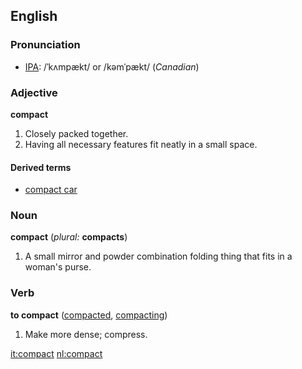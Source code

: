 {{wikipedia}}
==English==
===Pronunciation===
*[[w:IPA|IPA]]: /ˈkʌmpækt/ or /kəmˈpækt/ (''Canadian'')
===Adjective===
'''compact'''
#Closely packed together.
#Having all necessary features fit neatly in a small space.

====Derived terms====
*[[compact car]]

===Noun===
'''compact'''  (''plural:'' '''compacts''')
#A small mirror and powder combination folding thing that fits in a woman's purse.

===Verb===
'''to compact''' ([[compacted]], [[compacting]])
#Make more dense; compress.

[[it:compact]]
[[nl:compact]]